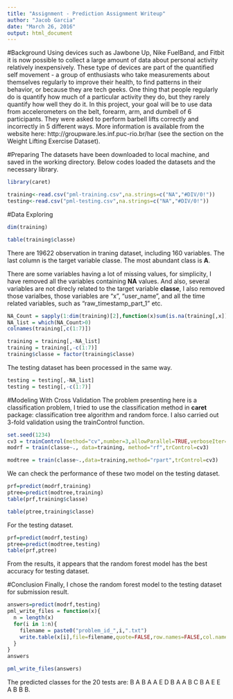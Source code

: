 ```yaml
---
title: "Assignment - Prediction Assignment Writeup"
author: "Jacob Garcia"
date: "March 26, 2016"
output: html_document
---
```


#Background
Using devices such as Jawbone Up, Nike FuelBand, and Fitbit it is now possible to collect a large amount of data about personal activity relatively inexpensively. These type of devices are part of the quantified self movement - a group of enthusiasts who take measurements about themselves regularly to improve their health, to find patterns in their behavior, or because they are tech geeks. One thing that people regularly do is quantify how much of a particular activity they do, but they rarely quantify how well they do it. In this project, your goal will be to use data from accelerometers on the belt, forearm, arm, and dumbell of 6 participants. They were asked to perform barbell lifts correctly and incorrectly in 5 different ways. More information is available from the website here: http://groupware.les.inf.puc-rio.br/har (see the section on the Weight Lifting Exercise Dataset).

#Preparing
The datasets have been downloaded to local machine, and saved in the working directory. Below codes loaded the datasets and the necessary library.
```r
library(caret)
```
```r
training<-read.csv("pml-training.csv",na.strings=c("NA","#DIV/0!"))
testing<-read.csv("pml-testing.csv",na.strings=c("NA","#DIV/0!"))
```

#Data Exploring
```r
dim(training)
```
```r
table(training$classe)
```
There are 19622 observation in traning dataset, including 160 variables. The last column is the target variable classe. The most abundant class is **A**.

There are some variables having a lot of missing values, for simplicity, I have removed all the variables containing **NA** values. And also, several variables are not direcly related to the target variable **classe**, I also removed those varialbes, those variables are "x", "user_name", and all the time related variables, such as "raw_timestamp_part_1" etc.
```r
NA_Count = sapply(1:dim(training)[2],function(x)sum(is.na(training[,x])))
NA_list = which(NA_Count>0)
colnames(training[,c(1:7)])
```
```r
training = training[,-NA_list]
training = training[,-c(1:7)]
training$classe = factor(training$classe)
```
The testing dataset has been processed in the same way.
```r
testing = testing[,-NA_list]
testing = testing[,-c(1:7)]
```

#Modeling With Cross Validation
The problem presenting here is a classification problem, I tried to use the classification method in **caret** package: classification tree algorithm and random force. I also carried out 3-fold validation using the trainControl function.
```r
set.seed(1234)
cv3 = trainControl(method="cv",number=3,allowParallel=TRUE,verboseIter=TRUE)
modrf = train(classe~., data=training, method="rf",trControl=cv3)
```
```r
modtree = train(classe~.,data=training,method="rpart",trControl=cv3)
```
We can check the performance of these two model on the testing dataset.
```r
prf=predict(modrf,training)
ptree=predict(modtree,training)
table(prf,training$classe)
```
```r
table(ptree,training$classe)
```
For the testing dataset.
```r
prf=predict(modrf,testing)
ptree=predict(modtree,testing)
table(prf,ptree)
```
From the results, it appears that the random forest model has the best accuracy for testing dataset.

#Conclusion
Finally, I chose the random forest model to the testing dataset for submission result.
```r
answers=predict(modrf,testing)
pml_write_files = function(x){
  n = length(x)
  for(i in 1:n){
    filename = paste0("problem_id_",i,".txt")
    write.table(x[i],file=filename,quote=FALSE,row.names=FALSE,col.names=FALSE)
  }
}
answers
```
```r
pml_write_files(answers)
```
The predicted classes for the 20 tests are: B A B A A E D B A A B C B A E E A B B B.